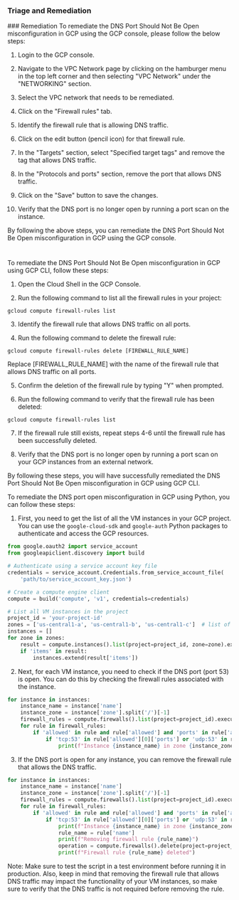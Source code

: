 
### Triage and Remediation
<Tabs>
<Tab title='Remediation'>
### Remediation

<AccordionGroup>
<Accordion title='Using Console' defaultOpen='true'>
To remediate the DNS Port Should Not Be Open misconfiguration in GCP using the GCP console, please follow the below steps:

1. Login to the GCP console.

2. Navigate to the VPC Network page by clicking on the hamburger menu in the top left corner and then selecting "VPC Network" under the "NETWORKING" section.

3. Select the VPC network that needs to be remediated.

4. Click on the "Firewall rules" tab.

5. Identify the firewall rule that is allowing DNS traffic.

6. Click on the edit button (pencil icon) for that firewall rule.

7. In the "Targets" section, select "Specified target tags" and remove the tag that allows DNS traffic.

8. In the "Protocols and ports" section, remove the port that allows DNS traffic.

9. Click on the "Save" button to save the changes.

10. Verify that the DNS port is no longer open by running a port scan on the instance.

By following the above steps, you can remediate the DNS Port Should Not Be Open misconfiguration in GCP using the GCP console.

#
</Accordion>

<Accordion title='Using CLI'>
To remediate the DNS Port Should Not Be Open misconfiguration in GCP using GCP CLI, follow these steps:

1. Open the Cloud Shell in the GCP Console.

2. Run the following command to list all the firewall rules in your project:

```
gcloud compute firewall-rules list
```

3. Identify the firewall rule that allows DNS traffic on all ports.

4. Run the following command to delete the firewall rule:

```
gcloud compute firewall-rules delete [FIREWALL_RULE_NAME]
```

Replace [FIREWALL_RULE_NAME] with the name of the firewall rule that allows DNS traffic on all ports.

5. Confirm the deletion of the firewall rule by typing "Y" when prompted.

6. Run the following command to verify that the firewall rule has been deleted:

```
gcloud compute firewall-rules list
```

7. If the firewall rule still exists, repeat steps 4-6 until the firewall rule has been successfully deleted.

8. Verify that the DNS port is no longer open by running a port scan on your GCP instances from an external network.

By following these steps, you will have successfully remediated the DNS Port Should Not Be Open misconfiguration in GCP using GCP CLI.
</Accordion>

<Accordion title='Using Python'>
To remediate the DNS port open misconfiguration in GCP using Python, you can follow these steps:

1. First, you need to get the list of all the VM instances in your GCP project. You can use the `google-cloud-sdk` and `google-auth` Python packages to authenticate and access the GCP resources.

```python
from google.oauth2 import service_account
from googleapiclient.discovery import build

# Authenticate using a service account key file
credentials = service_account.Credentials.from_service_account_file(
    'path/to/service_account_key.json')

# Create a compute engine client
compute = build('compute', 'v1', credentials=credentials)

# List all VM instances in the project
project_id = 'your-project-id'
zones = ['us-central1-a', 'us-central1-b', 'us-central1-c']  # list of zones to check
instances = []
for zone in zones:
    result = compute.instances().list(project=project_id, zone=zone).execute()
    if 'items' in result:
        instances.extend(result['items'])
```

2. Next, for each VM instance, you need to check if the DNS port (port 53) is open. You can do this by checking the firewall rules associated with the instance.

```python
for instance in instances:
    instance_name = instance['name']
    instance_zone = instance['zone'].split('/')[-1]
    firewall_rules = compute.firewalls().list(project=project_id).execute()['items']
    for rule in firewall_rules:
        if 'allowed' in rule and rule['allowed'] and 'ports' in rule['allowed'][0]:
            if 'tcp:53' in rule['allowed'][0]['ports'] or 'udp:53' in rule['allowed'][0]['ports']:
                print(f"Instance {instance_name} in zone {instance_zone} has DNS port open")
```

3. If the DNS port is open for any instance, you can remove the firewall rule that allows the DNS traffic.

```python
for instance in instances:
    instance_name = instance['name']
    instance_zone = instance['zone'].split('/')[-1]
    firewall_rules = compute.firewalls().list(project=project_id).execute()['items']
    for rule in firewall_rules:
        if 'allowed' in rule and rule['allowed'] and 'ports' in rule['allowed'][0]:
            if 'tcp:53' in rule['allowed'][0]['ports'] or 'udp:53' in rule['allowed'][0]['ports']:
                print(f"Instance {instance_name} in zone {instance_zone} has DNS port open")
                rule_name = rule['name']
                print(f"Removing firewall rule {rule_name}")
                operation = compute.firewalls().delete(project=project_id, firewall=rule_name).execute()
                print(f"Firewall rule {rule_name} deleted")
```

Note: Make sure to test the script in a test environment before running it in production. Also, keep in mind that removing the firewall rule that allows DNS traffic may impact the functionality of your VM instances, so make sure to verify that the DNS traffic is not required before removing the rule.
</Accordion>

</AccordionGroup>
</Tab>
</Tabs>
